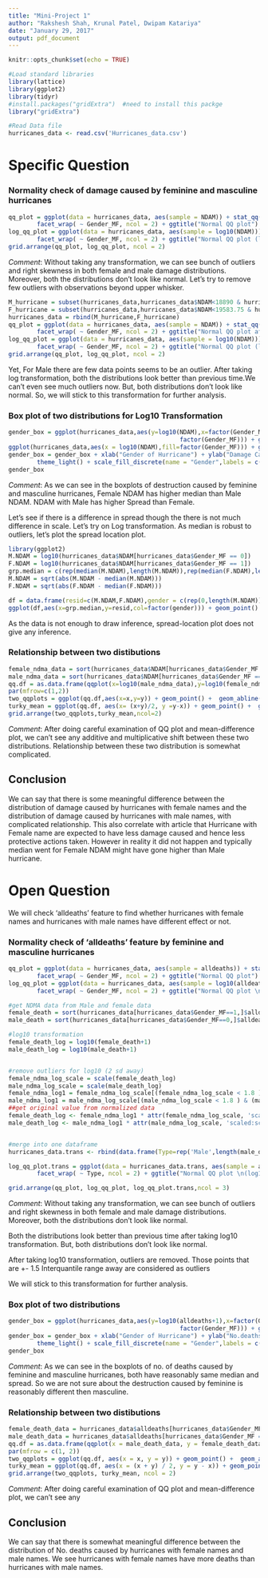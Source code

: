 ```yaml
---
title: "Mini-Project 1"
author: "Rakshesh Shah, Krunal Patel, Dwipam Katariya"
date: "January 29, 2017"
output: pdf_document
---
```


```r
knitr::opts_chunk$set(echo = TRUE)
```

```r
#Load standard libraries
library(lattice)
library(ggplot2)
library(tidyr)
#install.packages("gridExtra")  #need to install this packge
library("gridExtra")
```

```r
#Read Data file
hurricanes_data <- read.csv('Hurricanes_data.csv')
```

# Specific Question

### Normality check of damage caused by feminine and masculine hurricanes
```r
qq_plot = ggplot(data = hurricanes_data, aes(sample = NDAM)) + stat_qq() +
        facet_wrap( ~ Gender_MF, ncol = 2) + ggtitle("Normal QQ plot") + theme(plot.title = element_text(size=8))
log_qq_plot = ggplot(data = hurricanes_data, aes(sample = log10(NDAM))) + stat_qq() +
        facet_wrap( ~ Gender_MF, ncol = 2) + ggtitle("Normal QQ plot (log10 transformation)") + theme(plot.title = element_text(size=8))
grid.arrange(qq_plot, log_qq_plot, ncol = 2)

```

*Comment*: Without taking any transformation, we can see bunch of outliers and right skewness in both female and male damage distributions. Moreover, both the distributions don't look like normal. Let's try to remove few outliers with observations beyond upper whisker.  

```r
M_hurricane = subset(hurricanes_data,hurricanes_data$NDAM<18890 & hurricanes_data$Gender_MF==0)
F_hurricane = subset(hurricanes_data,hurricanes_data$NDAM<19583.75 & hurricanes_data$Gender_MF==1)
hurricanes_data = rbind(M_hurricane,F_hurricane)
qq_plot = ggplot(data = hurricanes_data, aes(sample = NDAM)) + stat_qq() +
        facet_wrap( ~ Gender_MF, ncol = 2) + ggtitle("Normal QQ plot after outlier removal") + theme(plot.title = element_text(size=8))
log_qq_plot = ggplot(data = hurricanes_data, aes(sample = log10(NDAM))) + stat_qq() +
        facet_wrap( ~ Gender_MF, ncol = 2) + ggtitle("Normal QQ plot (log10 transformation) after Outlier removal") + theme(plot.title = element_text(size=8))
grid.arrange(qq_plot, log_qq_plot, ncol = 2)
```
Yet, For Male there are few data points seems to be an outlier. After taking log transformation, both the distributions look better than previous time.We can't even see much outliers now. But, both distributions don't look like normal. So, we will stick to this transformation for further analysis.


### Box plot of two distributions for Log10 Transformation

```r
gender_box = ggplot(hurricanes_data,aes(y=log10(NDAM),x=factor(Gender_MF),fill= 
                                                factor(Gender_MF))) + geom_boxplot()
ggplot(hurricanes_data,aes(x = log10(NDAM),fill=factor(Gender_MF))) + geom_density(alpha=0.2) + labs(x="Log Base 10 of NDAM",y="Density(Area Under the region is 1",title="Gender wise density distribution",fill = "Hurricane Gender") + scale_fill_discrete(labels = c("Male","Female"))
gender_box = gender_box + xlab("Gender of Hurricane") + ylab("Damage Caused by Hurricane") +
        theme_light() + scale_fill_discrete(name = "Gender",labels = c("M","F")) +ggtitle("Boxplot for damange caused according to gender name") + theme(plot.title = element_text(size=8),axis.title = element_text(size=8),legend.title = element_text(size=8))
gender_box
```
*Comment*: As we can see in the boxplots of destruction caused by feminine and masculine hurricanes, Female NDAM has higher median than Male NDAM. NDAM with 
Male has higher Spread than Female. 

Let's see if there is a difference in spread though the there is not much difference in scale. Let's try on Log transformation. As median is robust to outliers,
let's plot the spread location plot.  
```r
library(ggplot2)
M.NDAM = log10(hurricanes_data$NDAM[hurricanes_data$Gender_MF == 0])
F.NDAM = log10(hurricanes_data$NDAM[hurricanes_data$Gender_MF == 1])
grp.median = c(rep(median(M.NDAM),length(M.NDAM)),rep(median(F.NDAM),length(F.NDAM))) + runif(nrow(hurricanes_data),-0.2,0.2)
M.NDAM = sqrt(abs(M.NDAM - median(M.NDAM)))
F.NDAM = sqrt(abs(F.NDAM - median(F.NDAM)))

df = data.frame(resid=c(M.NDAM,F.NDAM),gender = c(rep(0,length(M.NDAM)),rep(1,length(F.NDAM))),grp.median)
ggplot(df,aes(x=grp.median,y=resid,col=factor(gender))) + geom_point() + labs(x="Group Median",y = "Residuals for MAD",title = "Spread-Location plot",color="Hurricane Gender") + scale_color_discrete(labels = c("Male","Female"))
```
  
As the data is not enough to draw inference, spread-location plot does not give any inference.
  
### Relationship between two distibutions
```r
female_ndma_data = sort(hurricanes_data$NDAM[hurricanes_data$Gender_MF == 1])
male_ndma_data = sort(hurricanes_data$NDAM[hurricanes_data$Gender_MF == 0])
qq.df = as.data.frame(qqplot(x=log10(male_ndma_data),y=log10(female_ndma_data),plot.it = FALSE))
par(mfrow=c(1,2))
two_qqplots = ggplot(qq.df,aes(x=x,y=y)) + geom_point() +  geom_abline() + ggtitle("Two Sample QQ plots") + theme(plot.title = element_text(size=8))
turky_mean = ggplot(qq.df, aes(x= (x+y)/2, y =y-x)) + geom_point() +  geom_abline(slope = 0) + ggtitle("Turkey mean-difference plot") + theme(plot.title = element_text(size=8),axis.title = element_text(size=8))
grid.arrange(two_qqplots,turky_mean,ncol=2)
```

*Comment*: After doing careful examination of QQ plot and mean-difference plot, we can't see any additive and multiplicative shift between these two distributions. Relationship between these two distribution is somewhat complicated.


## Conclusion

We can say that there is some meaningful difference between the distribution of damage caused by hurricanes with female names and the distribution of damage caused by hurricanes with male names, with complicated relationship. This also correlate with article that Hurricane with Female name are expected to have less damage caused and hence less protective actions taken. However in reality it did not happen and typically median went for Female NDAM might have gone higher than Male hurricane.  

# Open Question

We will check 'alldeaths' feature to find whether hurricanes with female names and hurricanes with male names have different effect or not.  

### Normality check of 'alldeaths' feature by feminine and masculine hurricanes
```r
qq_plot = ggplot(data = hurricanes_data, aes(sample = alldeaths)) + stat_qq() +
        facet_wrap( ~ Gender_MF, ncol = 2) + ggtitle("Normal QQ plot") + theme(plot.title = element_text(size=8))
log_qq_plot = ggplot(data = hurricanes_data, aes(sample = log10(alldeaths+1))) + stat_qq() +
        facet_wrap( ~ Gender_MF, ncol = 2) + ggtitle("Normal QQ plot \n(log10 transformation)") + theme(plot.title = element_text(size=8))

#get NDMA data from Male and female data
female_death = sort(hurricanes_data[hurricanes_data$Gender_MF==1,]$alldeaths)
male_death = sort(hurricanes_data[hurricanes_data$Gender_MF==0,]$alldeaths)

#log10 transformation
female_death_log = log10(female_death+1)
male_death_log = log10(male_death+1)


#remove outliers for log10 (2 sd away)
female_ndma_log_scale = scale(female_death_log)
male_ndma_log_scale = scale(male_death_log)
female_ndma_log1 = female_ndma_log_scale[(female_ndma_log_scale < 1.8 ) & (female_ndma_log_scale > -1.8)]
male_ndma_log1 = male_ndma_log_scale[(male_ndma_log_scale < 1.8 ) & (male_ndma_log_scale > -1.8 )]
##get original value from normalized data
female_death_log <- female_ndma_log1 * attr(female_ndma_log_scale, 'scaled:scale') + attr(female_ndma_log_scale, 'scaled:center')
male_death_log <- male_ndma_log1 * attr(male_ndma_log_scale, 'scaled:scale') + attr(male_ndma_log_scale, 'scaled:center')


#merge into one dataframe
hurricanes_data.trans <- rbind(data.frame(Type=rep('Male',length(male_death_log)),alldeaths= male_death_log), data.frame(Type=rep('Female',length(female_death_log)),alldeaths= female_death_log))

log_qq_plot.trans = ggplot(data = hurricanes_data.trans, aes(sample = alldeaths)) + stat_qq() +
        facet_wrap( ~ Type, ncol = 2) + ggtitle("Normal QQ plot \n(log10 transformation and \nOutlier removed)") + theme(plot.title = element_text(size=8))

grid.arrange(qq_plot, log_qq_plot, log_qq_plot.trans,ncol = 3)
```
*Comment*: Without taking any transformation, we can see bunch of outliers and right skewness in both female and male damage distributions. Moreover, both the distributions don't look like normal.

Both the distributions look better than previous time after taking log10 transformation. But, both distributions don't look like normal. 

After taking log10 transformation, outliers are removed. Those points that are +- 1.5 Interquantile range away are considered as outliers

We will stick to this transformation for further analysis.

### Box plot of two distributions

```r
gender_box = ggplot(hurricanes_data,aes(y=log10(alldeaths+1),x=factor(Gender_MF),fill= 
                                                factor(Gender_MF))) + geom_boxplot()
gender_box = gender_box + xlab("Gender of Hurricane") + ylab("No.deaths Caused by Hurricane") +
        theme_light() + scale_fill_discrete(name = "Gender",labels = c("M","F")) +ggtitle("Boxplot for No. deaths caused according to gender name") + theme(plot.title = element_text(size=8),axis.title = element_text(size=8),legend.title = element_text(size=8))
gender_box
```
*Comment*: As we can see in the boxplots of no. of deaths caused by feminine and masculine hurricanes, both have reasonably same median and spread. So we are not sure about the destruction caused by feminine is reasonably different then masculine.

### Relationship between two distibutions
```r
female_death_data = hurricanes_data$alldeaths[hurricanes_data$Gender_MF == 1]
male_death_data = hurricanes_data$alldeaths[hurricanes_data$Gender_MF == 0]
qq.df = as.data.frame(qqplot(x = male_death_data, y = female_death_data, plot.it = FALSE))
par(mfrow = c(1, 2))
two_qqplots = ggplot(qq.df, aes(x = x, y = y)) + geom_point() +  geom_abline() + ggtitle("Two Sample QQ plots") + theme(plot.title = element_text(size = 8))
turky_mean = ggplot(qq.df, aes(x = (x + y) / 2, y = y - x)) + geom_point() +  geom_abline(slope = 0) + ggtitle("Tukey mean-difference plot") + theme(plot.title = element_text(size =8),axis.title = element_text(size = 8))
grid.arrange(two_qqplots, turky_mean, ncol = 2)
```

*Comment*: After doing careful examination of QQ plot and mean-difference plot, we can't see any 


## Conclusion

We can say that there is somewhat meaningful difference between the distribution of No. deaths caused by hurricanes with female names and male names. We see hurricanes with female names have more deaths than hurricanes with male names.